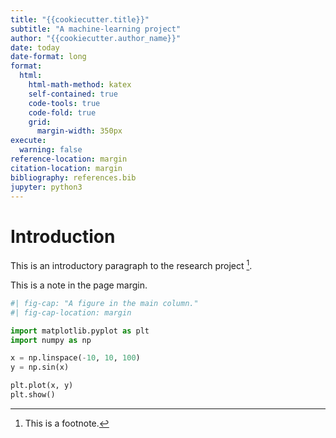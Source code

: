```yaml
---
title: "{{cookiecutter.title}}"
subtitle: "A machine-learning project"
author: "{{cookiecutter.author_name}}"
date: today
date-format: long
format:
  html:
    html-math-method: katex
    self-contained: true
    code-tools: true
    code-fold: true
    grid:
      margin-width: 350px
execute:
  warning: false
reference-location: margin
citation-location: margin
bibliography: references.bib
jupyter: python3
---
```


# Introduction

This is an introductory paragraph to the research project [^1].

[^1]: This is a footnote.


::: column-margin
This is a note in the page margin.
:::

```python
#| fig-cap: "A figure in the main column."
#| fig-cap-location: margin

import matplotlib.pyplot as plt
import numpy as np

x = np.linspace(-10, 10, 100)
y = np.sin(x)

plt.plot(x, y)
plt.show()
```
